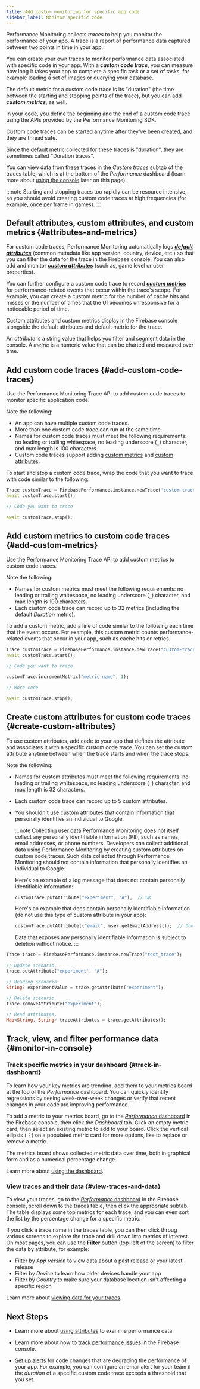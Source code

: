 ```yaml
---
title: Add custom monitoring for specific app code
sidebar_label: Monitor specific code
---
```


Performance Monitoring collects _traces_ to help you monitor the performance of your app. A
trace is a report of performance data captured between two points in time in
your app.

You can create your own traces to monitor performance data associated with
specific code in your app. With a **_custom code trace_**, you can measure how
long it takes your app to complete a specific task or a set of tasks, for
example loading a set of images or querying your database.

The default metric for a custom code trace is its "duration" (the time between
the starting and stopping points of the trace), but you can add
**_custom metrics_**, as well.

In your code, you define the beginning and the end of a custom code trace using
the APIs provided by the Performance Monitoring SDK.

Custom code traces can be started anytime after they've been created, and they
are thread safe.

Since the default metric collected for these traces is "duration", they are
sometimes called "Duration traces".

You can view data from these traces in the _Custom traces_ subtab of the traces
table, which is at the bottom of the _Performance_ dashboard (learn more about
[using the console](#monitor-in-console) later on this page).

:::note
Starting and stopping traces too rapidly can be resource intensive, so
you should avoid creating custom code traces at high frequencies (for example,
once per frame in games).
:::

## Default attributes, custom attributes, and custom metrics {#attributes-and-metrics}

For custom code traces, Performance Monitoring automatically logs
[**_default attributes_**](https://firebase.google.com/docs/perf-mon/attributes)
(common metadata like app version, country, device, etc.)
so that you can filter the data for the trace in the Firebase console. You
can also add and monitor [**_custom attributes_**](#create-custom-attributes)
(such as, game level or user properties).

You can further configure a custom code trace to record
[**_custom metrics_**](#add-custom-metrics) for performance-related events that
occur within the trace's scope. For example, you can create a custom metric for
the number of cache hits and misses or the number of times that the UI becomes
unresponsive for a noticeable period of time.

Custom attributes and custom metrics display in the Firebase console
alongside the default attributes and default metric for the trace.

<aside class="objective">An <em>attribute</em> is a string value that helps
  you filter and segment data in the console. A <em>metric</em> is a numeric
  value that can be charted and measured over time.</aside>


##  Add custom code traces {#add-custom-code-traces}

Use the Performance Monitoring Trace API 
to add custom code traces to monitor specific application code.

Note the following:

* An app can have multiple custom code traces.
* More than one custom code trace can run at the same time.
* Names for custom code traces must meet the following requirements:
  no leading or trailing whitespace, no leading underscore (`_`) character,
  and max length is 100 characters.
* Custom code traces support adding [custom metrics](#add-custom-metrics) and
  [custom attributes](#create-custom-attributes).

To start and stop a custom code trace, wrap the code that you want to trace with
code similar to the following:

```dart
Trace customTrace = FirebasePerformance.instance.newTrace('custom-trace');
await customTrace.start();

// Code you want to trace

await customTrace.stop();
```

## Add custom metrics to custom code traces {#add-custom-metrics}

Use the Performance Monitoring Trace API
to add custom metrics to custom code traces.

Note the following:

* Names for custom metrics must meet the following requirements:
  no leading or trailing whitespace, no leading underscore (`_`) character,
  and max length is 100 characters.
* Each custom code trace can record up to 32 metrics (including the default
  _Duration_ metric).

To add a custom metric, add a line of code similar to the following each time
that the event occurs. For example, this custom metric counts
performance- related events that occur in your app, such as cache hits or
retries.

```dart
Trace customTrace = FirebasePerformance.instance.newTrace("custom-trace");
await customTrace.start();

// Code you want to trace

customTrace.incrementMetric("metric-name", 1);

// More code

await customTrace.stop();
```


## Create custom attributes for custom code traces {#create-custom-attributes}

To use custom attributes, add code to your app that defines the attribute and
associates it with a specific custom code trace. You can set the custom
attribute anytime between when the trace starts and when the trace stops.

Note the following:

* Names for custom attributes must meet the following requirements:
  no leading or trailing whitespace, no leading underscore (`_`) character,
  and max length is 32 characters.

* Each custom code trace can record up to 5 custom attributes.

* You shouldn't use custom attributes that contain information that personally
  identifies an individual to Google.

  :::note Collecting user data
  Performance Monitoring does not itself collect any
  personally identifiable information (PII), such as names, email addresses, or
  phone numbers. Developers can collect additional data using Performance
  Monitoring by creating custom attributes on custom code traces. Such data
  collected through Performance Monitoring should not contain information that
  personally identifies an individual to Google.

  Here's an example of a log message that does not contain personally
  identifiable information:

  ```dart
  customTrace.putAttribute("experiment", "A");  // OK
  ```

  Here's an example that does contain personally identifiable information (do
  not use this type of custom attribute in your app):

  ```dart
  customTrace.putAttribute(("email", user.getEmailAddress());  // Don't do this!
  ```

  Data that exposes any personally identifiable information is subject to
  deletion without notice.
  :::

```dart
Trace trace = FirebasePerformance.instance.newTrace("test_trace");

// Update scenario.
trace.putAttribute("experiment", "A");

// Reading scenario.
String? experimentValue = trace.getAttribute("experiment");

// Delete scenario.
trace.removeAttribute("experiment");

// Read attributes.
Map<String, String> traceAttributes = trace.getAttributes();
```

## Track, view, and filter performance data {#monitor-in-console}

### Track specific metrics in your dashboard {#track-in-dashboard}

To learn how your key metrics are trending, add them to your metrics board at
the top of the _Performance_ dashboard. You can quickly identify regressions by
seeing week-over-week changes or verify that recent changes in your code are
improving performance.

To add a metric to your metrics board, go to the [_Performance_ dashboard](https://console.firebase.google.com/project/_/performance)
in the Firebase console, then click the _Dashboard_ tab. Click an empty metric
card, then select an existing metric to add to your board. Click the vertical
ellipsis (**&#8942;**) on a populated metric card for more options, like to
replace or remove a metric.

The metrics board shows collected metric data over time, both in graphical form
and as a numerical percentage change.

Learn more about [using the dashboard](https://firebase.google.com/docs/perf-mon/console).


### View traces and their data {#view-traces-and-data}

To view your traces, go to the [_Performance_ dashboard](https://console.firebase.google.com/project/_/performance)
in the Firebase console, scroll down to the traces table, then click the
appropriate subtab. The table displays some top metrics for each trace, and you
can even sort the list by the percentage change for a specific metric.

If you click a trace name in the traces table, you can then click throug
various screens to explore the trace and drill down into metrics of interest.
On most pages, you can use the **Filter** button (top-left of the screen) to
filter the data by attribute, for example:

- Filter by _App version_ to view data about a past release or your latest
  release
- Filter by _Device_ to learn how older devices handle your app
- Filter by _Country_ to make sure your database location isn't affecting a
  specific region

Learn more about [viewing data for your traces](https://firebase.google.com/docs/perf-mon/console#view-traces-and-data).


## Next Steps

* Learn more about
  [using attributes](https://firebase.google.com/docs/perf-mon/attributes) to examine performance data.

* Learn more about how to
  [track performance issues](https://firebase.google.com/docs/perf-mon/issue-management) in the
  Firebase console.

* [Set up alerts](https://firebase.google.com/docs/perf-mon/alerts) for code changes that are degrading
  the performance of your app. For example, you can configure an email alert for
  your team if the _duration_ of a specific custom code trace exceeds a
  threshold that you set.
